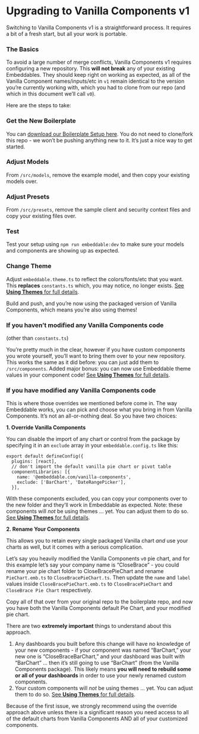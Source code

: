 # Upgrading to Vanilla Components v1

Switching to Vanilla Components v1 is a straightforward process. It requires a bit of a fresh start, but all your work is portable.

### The Basics

To avoid a large number of merge conflicts, Vanilla Components v1 requires configuring a new repository. This **will not break** any of your existing Embeddables. They should keep right on working as expected, as all of the Vanilla Component names/inputs/etc in `v1` remain identical to the version you’re currently working with, which you had to clone from our repo (and which in this document we’ll call `v0`).

Here are the steps to take:

<Steps>

### Get the New Boilerplate

You can [download our Boilerplate Setup here](https://github.com/embeddable-hq/embeddable-boilerplate). You do not need to clone/fork this repo - we won’t be pushing anything new to it. It’s just a nice way to get started.

### Adjust Models

From `/src/models`, remove the example model, and then copy your existing models over.

### Adjust Presets

From `/src/presets`, remove the sample client and security context files and copy your existing files over.

### Test

Test your setup using `npm run embeddable:dev` to make sure your models and components are showing up as expected.

### Change Theme

Adjust `embeddable.theme.ts` to reflect the colors/fonts/etc that you want. This **replaces** `constants.ts` which, you may notice, no longer exists. [See **Using Themes** for full details](themes).
</Steps>

Build and push, and you’re now using the packaged version of Vanilla Components, which means you’re also using themes!

### If you haven’t modified any Vanilla Components code

(other than `constants.ts`)

You’re pretty much in the clear, however if you have custom components you wrote yourself, you’ll want to bring them over to your new repository. This works the same as it did before: you can just add them to `/src/components`. Added major bonus: you can now use Embeddable theme values in your component code! [See **Using Themes** for full details](themes).

### If you have modified any Vanilla Components code

This is where those overrides we mentioned before come in. The way Embeddable works, you can pick and choose what you bring in from Vanilla Components. It’s not an all-or-nothing deal. So you have two choices:

**1. Override Vanilla Components**

You can disable the import of any chart or control from the package by specifying it in an `exclude` array in your `embeddable.config.ts` like this:

```tsx
export default defineConfig({
  plugins: [react],
  // don't import the default vanilla pie chart or pivot table
  componentLibraries: [{
    name: '@embeddable.com/vanilla-components',
    exclude: ['BarChart', 'DateRangePicker'],
  }],
```

With these components excluded, you can copy your components over to the new folder and they’ll work in Embeddable as expected. Note: these components will *not* be using themes … yet. You can adjust them to do so. [See **Using Themes** for full details](themes).

**2. Rename Your Components**

This allows you to retain every single packaged Vanilla chart *and* use your charts as well, but it comes with a serious complication.

Let’s say you heavily modified the Vanilla Components `v0` pie chart, and for this example let’s say your company name is “CloseBrace” - you could rename your pie chart folder to CloseBracePieChart and rename `PieChart.emb.ts` to `CloseBracePieChart.ts`. Then update the `name` and `label` values inside `CloseBracePieChart.emb.ts` to `CloseBracePieChart` and `CloseBrace Pie Chart` respectively.

Copy all of that over from your original repo to the boilerplate repo, and now you have both the Vanilla Components default Pie Chart, and your modified pie chart.

There are two **extremely important** things to understand about this approach.

1. Any dashboards you built before this change will have no knowledge of your new components - if your component was named “BarChart,” your new one is “CloseBraceBarChart,” and your dashboard was built with “BarChart” … then it’s still going to use “BarChart” (from the Vanilla Components package). This likely means **you will need to rebuild some or all of your dashboards** in order to use your newly renamed custom components.
2. Your custom components will *not* be using themes … yet. You can adjust them to do so. [See **Using Themes** for full details](themes).

Because of the first issue, we strongly recommend using the override approach above unless there is a significant reason you need access to all of the default charts from Vanilla Components AND all of your customized components.